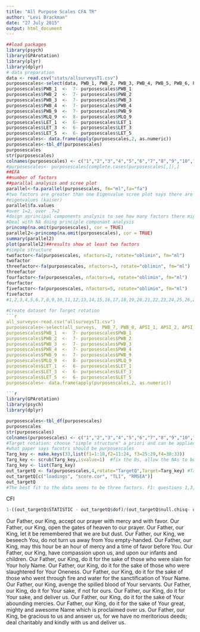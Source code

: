 ```yaml
---
title: "All Purpose Scales CFA TR"
author: "Levi Brackman"
date: "27 July 2015"
output: html_document
---
```


```r
##load packages
library(psych)
library(GPArotation)
library(plyr)
library(dplyr)
# data preparation
data <- read.csv("stats/allsurveysT1.csv")
purposescales<-select(data, PWB_1, PWB_2, PWB_3, PWB_4, PWB_5, PWB_6, PWB_7, PWB_8, PWB_9, APSI_1, APSI_2,  APSI_3,  APSI_4,  APSI_5,  APSI_6, APSI_7, APSI_8, LET_1, LET_2, LET_3,  LET_4,  LET_5,  LET_6, MLQ_1, MLQ_2, MLQ_3, MLQ_4, MLQ_5, MLQ_6,MLQ_7, MLQ_8, MLQ_9, MLQ_10)
purposescales$PWB_1  <-  7- purposescales$PWB_1
purposescales$PWB_2  <-  7- purposescales$PWB_2
purposescales$PWB_3  <-  7- purposescales$PWB_3
purposescales$PWB_4  <-  7- purposescales$PWB_4
purposescales$PWB_9  <-  7- purposescales$PWB_9
purposescales$MLQ_9  <-  8- purposescales$MLQ_9
purposescales$LET_1  <-  6- purposescales$LET_1
purposescales$LET_3  <-  6- purposescales$LET_3
purposescales$LET_5  <-  6- purposescales$LET_5
purposescales<- data.frame(apply(purposescales,2, as.numeric))
purposescales<-tbl_df(purposescales)
purposescales
str(purposescales)
colnames(purposescales) <- c("1","2","3","4","5","6","7","8","9","10","11","12","13","14","15","16","17","18","19","20","21","22","23","24","25","26","27","28","29","30","31","32","33")
#purposescales<- purposescales[complete.cases(purposescales[,]),]
##EFA
##number of factors
##parallal analysis and scree plot
parallel<-fa.parallel(purposescales, fm="ml",fa="fa")
#two factors are greater than one Eigenvalue scree plot says there are two factors. Paralel analysis suggests 4 factors
#eigenvalues (kaiser)
parallel$fa.values
#over 1=2, over .7=2
#doign aprincipal components analysis to see how many factors there might be using that method
#Deal with NA doing principle componant analysis
princomp(na.omit(purposescales), cor = TRUE)
parallel2<-princomp(na.omit(purposescales), cor = TRUE)
summary(parallel2)
plot(parallel2)##results show at least two factors
#simple structure
twofactor<-fa(purposescales, nfactors=2, rotate="oblimin", fm="ml")
twofactor
threefactor<-fa(purposescales, nfactors=3, rotate="oblimin", fm="ml")
threefactor
fourfactor<-fa(purposescales, nfactors=4, rotate="oblimin", fm="ml")
fourfactor
fivefactor<-fa(purposescales, nfactors=5, rotate="oblimin", fm="ml")
fivefactor
#1,2,3,4,5,6,7,8,9,10,11,12,13,14,15,16,17,18,19,20,21,22,23,24,25,26,27,28,29,30,31,32,33
 
#Create dataset for Target rotation
```r
all_surveys<-read.csv("allsurveysT1.csv")
purposescales<-select(all_surveys,  PWB_7, PWB_8, APSI_1, APSI_2, APSI_4,  APSI_5, APSI_7,  APSI_8, LET_2, LET_4, PWB_1,  PWB_2,  PWB_3,  PWB_4,  PWB_5,  PWB_6,  PWB_9, APSI_3, APSI_6,  LET_1, LET_3,    LET_5,  LET_6, MLQ_9,  MLQ_2, MLQ_3, MLQ_7, MLQ_8,MLQ_10,    MLQ_1, MLQ_4, MLQ_5, MLQ_6)
purposescales$PWB_1  <-  7- purposescales$PWB_1
purposescales$PWB_2  <-  7- purposescales$PWB_2
purposescales$PWB_3  <-  7- purposescales$PWB_3
purposescales$PWB_4  <-  7- purposescales$PWB_4
purposescales$PWB_9  <-  7- purposescales$PWB_9
purposescales$MLQ_9  <-  8- purposescales$MLQ_9
purposescales$LET_1  <-  6- purposescales$LET_1
purposescales$LET_3  <-  6- purposescales$LET_3
purposescales$LET_5  <-  6- purposescales$LET_5
purposescales<- data.frame(apply(purposescales,2, as.numeric))

```r
library(GPArotation)
library(psych)
library(dplyr)

purposescales<-tbl_df(purposescales)
purposescales
str(purposescales)
colnames(purposescales) <- c("1","2","3","4","5","6","7","8","9","10","11","12","13","14","15","16","17","18","19","20","21","22","23","24","25","26","27","28","29","30","31","32","33")
#Target rotation: choose "simple structure" a priori and can be applied to oblique and orthogonal rotation based on 
#what paper says facotrs should be purposescales
Targ_key <- make.keys(33,list(f1=1:10,f2=11:24, f3=25:29,f4=30:33))
Targ_key <- scrub(Targ_key,isvalue=1)  #fix the 0s, allow the NAs to be estimated
Targ_key <- list(Targ_key)
out_targetQ <- fa(purposescales,4,rotate="TargetQ",Target=Targ_key) #TargetT for orthogonal rotation
out_targetQ[c("loadings", "score.cor", "TLI", "RMSEA")]
out_targetQ
#The best fit to the data seems to be three factors. F1: questions 1,3,5,6. f2: 8,7,4. f3: 2,9
```
CFI
```r
1-((out_targetQ$STATISTIC - out_targetQ$dof)/(out_targetQ$null.chisq- out_targetQ$null.dof))
```


Our Father, our King, accept our prayer with mercy and with favor. 
Our Father, our King, open the gates of heaven to our prayer. 
Our Father, our King, let it be remembered that we are but dust. 
Our Father, our King, we beseech You, do not turn us away from You empty-handed. 
Our Father, our King, may this hour be an hour of mercy and a time of favor before You. 
Our Father, our King, have compassion upon us, and upon our infants and children. 
Our Father, our King, do it for the sake of those who were slain for Your holy Name. 
Our Father, our King, do it for the sake of those who were slaughtered for Your Oneness. 
Our Father, our King, do it for the sake of those who went through fire and water for the sanctification of Your Name. 
Our Father, our King, avenge the spilled blood of Your servants. 
Our Father, our King, do it for Your sake, if not for ours. 
Our Father, our King, do it for Your sake, and deliver us. 
Our Father, our King, do it for the sake of Your abounding mercies. 
Our Father, our King, do it for the sake of Your great, mighty and awesome Name which is proclaimed over us. 
Our Father, our King, be gracious to us and answer us, for we have no meritorious deeds; deal charitably and kindly with us and deliver us. 

